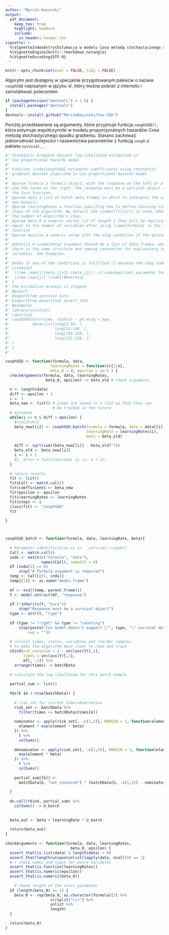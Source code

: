 ```yaml
---
author: "Marcin Kosinski"
output:
  pdf_document:
    keep_tex: true
    highlight: haddock
    include: 
      in_header: header.tex
vignette: >
  %\VignetteIndexEntry{Estymacja w modelu Coxa metodą stochastycznego spadku gradientu}
  %\VignetteEngine{knitr::rmarkdown_notangle}
  %\VignetteEncoding{UTF-8}
---
```

```r
knitr::opts_chunk$set(eval = FALSE, tidy = FALSE)
```

Algorytm jest dostępny w specjalnie przygotowanym pakiecie o nazwie `coxphSGD` napisanym w języku $\mathcal{R}$, który można pobrać z internetu i zainstalować poleceniem
```r
if (packageVersion("devtools") < 1.6) {
  install.packages("devtools")
}
devtools::install_github("MarcinKosinski/Cox-SGD")
```

Poniżej przedstawione są argumenty, które przyjmuje funkcja `coxphSGD()`, która estymuje współczynniki w modelu proporcjonalnych hazardów Coxa metodą stochastycznego spadku gradientu. Starano zachować jednorodność kolejności i nazewnictwa parametrów z funkcją `coxph` z pakietu `survival` \cite{ther}, \cite{survival}.

```r
#' Stochastic Gradient Descent log-likelihood estimation in 
#' Cox proportional hazards model
#' 
#' Function \code{coxphSGD} estimates coefficients using stochastic
#' gradient descent algorithm in Cox proportional hazards model.
#' 
#' @param formula a formula object, with the response on the left of a ~ operator,
#' and the terms on the right. The response must be a survival object as returned by
#' the Surv function.
#' @param data a list of batch data.frames in which to interpret the variables named in the \code{formula}.
#' See Details.
#' @param learningRates a function specifing how to define learning rates in 
#' steps of the algorithm. By default the \code{f(t)=1/t} is used, where \code{t} is
#' the number of algorithm's step.
#' @param beta_0 a numeric vector (if of length 1 then will be replicated) of length 
#' equal to the number of variables after using \code{formula} in the \code{model.matrix}
#' function
#' @param epsilon a numeric value with the stop condition of the estimation algorithm. 
#'
#' @details A \code{data} argument should be a list of data.frames, where in every batch data.frame
#' there is the same structure and naming convention for explanatory and survival (times, censoring)
#' variables. See Examples.
#'
#' @note If one of the conditions is fullfiled (j denotes the step number)
#' \itemize{
#'  \item \eqn{||\beta_{j+1}-\beta_{j}|| <}\code{epsilon} parameter for any \eqn{j}
#'  \item \eqn{j>} \code{\#batches} 
#' }
#' the estimation process is stopped.
#' @export
#' @importFrom survival Surv
#' @importFrom assertthat assert_that
#' @examples
#' library(survival)
#' \dontrun{
#' coxphSGD(Surv(time, status) ~ ph.ecog + age,
#'          data=list(lung[1:50, ],
#'                    lung[51:100, ],
#'                    lung[101:150, ],
#'                    lung[151:228, ])
#' )
#' }
#' 

coxphSGD <- function(formula, data, 
                    learningRates = function(x){1/x},
                    beta_0 = 0, epsilon = 1e-5 ) {
  checkArguments(formula, data, learningRates,
                  beta_0, epsilon) -> beta_old # check arguments

  n <- length(data)
  diff <- epsilon + 1
  i <- 1
  beta_new <- list() # steps are saved in a list so that they can
                     # be tracked in the future
  # estimate
  while(i <= n & diff > epsilon) {
    #tryCatch({
    beta_new[[i]] <- coxphSGD_batch(formula = formula, data = data[[i]],
                                    learningRate = learningRates(i),
                                    beta = beta_old)
    
    diff <- sqrt(sum((beta_new[[i]] - beta_old)^2))
    beta_old <- beta_new[[i]]
    i <- i + 1  
    #}, error = function(cond) {i <<- n + 1})
  }
  
  # return results
  fit <- list()
  fit$Call <- match.call()
  fit$coefficients <- beta_new
  fit$epsilon <- epsilon
  fit$learningRates <- learningRates
  fit$steps <- i
  class(fit) <- "coxphSGD"
  fit
  
}



coxphSGD_batch <- function(formula, data, learningRate, beta){
  
  # Parameter identification as in  `survival::coxph()`.
  Call <- match.call()
  indx <- match(c("formula", "data"),
                names(Call), nomatch = 0)
  if (indx[1] == 0) 
      stop("A formula argument is required")
  temp <- Call[c(1, indx)]
  temp[[1]] <- as.name("model.frame")
  
  mf <- eval(temp, parent.frame())
  Y <- model.extract(mf, "response")
  
  if (!inherits(Y, "Surv")) 
      stop("Response must be a survival object")
  type <- attr(Y, "type")
  
  if (type != "right" && type != "counting") 
      stop(paste("Cox model doesn't support \"", type, "\" survival data", 
          sep = ""))
  
  # collect times, status, variables and reorder samples 
  # to make the algorithm more clear to read and track
  cbind(not_censored = 1 - unclass(Y)[,2],
        times = unclass(Y)[,1],
        mf[, -1]) %>%
    arrange(times) -> batchData
  
  # calculate the log-likelihood for this batch sample
  
  partial_sum <- list()
  
  for(k in 1:nrow(batchData)) {
    
    # risk set for current time/observation
    risk_set <- batchData %>%
      filter(times <= batchData$times[k])
    
    nominator <- apply(risk_set[, -c(1,2)], MARGIN = 1, function(element){
      element * exp(element * beta)
    }) %>%
      t %>%
      colSums()
    
    denominator <- apply(risk_set[, -c(1,2)], MARGIN = 1, function(element){
      exp(element * beta)
    }) %>%
      t %>%
      colSums()
    
    partial_sum[[k]] <- 
      batchData[k, "not_censored"] * (batchData[k, -c(1,2)] - nominator/denominator)
    
  }
  
  do.call(rbind, partial_sum) %>%
    colSums() -> U_batch
  
  
  beta_out <- beta + learningRate * U_batch
  
  return(beta_out)
}
  
checkArguments <- function(formula, data, learningRates,
                             beta_0, epsilon) {
  assert_that(is.list(data) & length(data) > 0)
  assert_that(length(unique(unlist(lapply(data, ncol)))) == 1)
  # + check names and types for every variables
  assert_that(is.function(learningRates))
  assert_that(is.numeric(epsilon))
  assert_that(is.numeric(beta_0))
  
    # check length of the start parameter
  if (length(beta_0) == 1) {
    beta_0 <- rep(beta_0, as.character(formula)[3] %>%
                    strsplit("\\+") %>%
                    unlist %>%
                    length)
  }
  
  return(beta_0)
}

```
